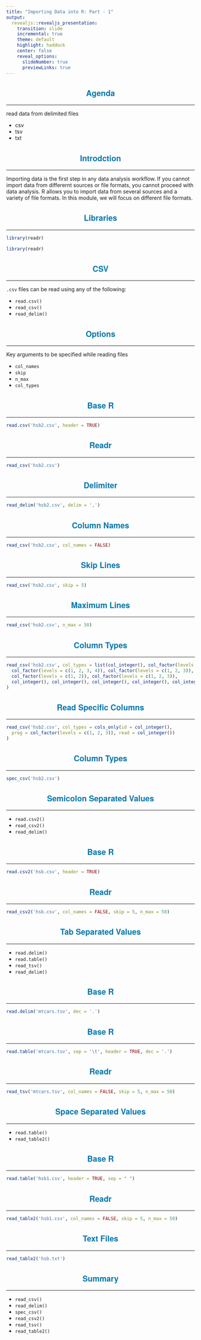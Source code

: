 ```yaml
---
title: "Importing Data into R: Part - 1"
output: 
  revealjs::revealjs_presentation:
    transition: slide
    incremental: true
    theme: default
    highlight: haddock
    center: false
    reveal_options:
      slideNumber: true
      previewLinks: true
---
```


<!-- To do: -->
<!--   - add intro image -->
<!--   - improve agenda -->
<!--   - outline functions and options in a table -->

## Agenda

<style type="text/css">
  .reveal p {
    text-align: left;
    font-size: 20px;
  }
  .reveal body:after {
    content: url(handshake.png);
    position: fixed;
    bottom: 3.5em;
    left: 3.5em;
    box-shadow: 5px 5px 10px #000; 
  }
  .reveal hr {
    border-color: #0077aa;
  }
  .reveal h1, h2, h3, h4, h5, h6 {
    text-transform: capitalize;
    text-align: center;
    color: #0077aa;
    font-family: 'Helvetica Neue';
  }
  .reveal ul {
    display: block;
  }
  .reveal ul li {
    color: #3c3c3c; 
    /* set color of list item text */
    list-style: none; 
  }

  .reveal ul li::before {
      color: #006b6e;  
      /* color of bullet or square */
      content: "\2022"; 
      /* Unicode of character to precede the list item */
      font-size: 1em; 
      /* em or %*/ 
      padding-right: 1.1225em; 
      /* use em*/
      position: relative;
      top: 0em; 
      /* use em or % */
  }
  .reveal ul {
    line-height:150%
  }
  .reveal .fragment {
    font-size: 20px;
  }
  .reveal ol {
    display: block;
  }
</style>


<hr>

read data from delimited files

  - csv
  - tsv
  - txt

## Introdction

<hr>

Importing data is the first step in any data analysis workflow. If you cannot import data from differernt sources or file formats, you cannot proceed with data analysis. R allows you to import data from several sources and a variety of file formats. In this module, we will focus on different file formats.

## Libraries

<hr>

```r
library(readr)
```

```r
library(readr)
```


## CSV 

<hr>

`.csv` files can be read using any of the following:

- `read.csv()`
- `read_csv()`
- `read_delim()`

## Options

<hr>

Key arguments to be specified while reading files

- `col_names`
- `skip`
- `n_max`
- `col_types`

## Base R

<hr>

```r
read.csv('hsb2.csv', header = TRUE)
```

## readr

<hr>

```r
read_csv('hsb2.csv')
```

## Delimiter 

<hr>

```r
read_delim('hsb2.csv', delim = ',')
```

## Column Names 

<hr>

```r
read_csv('hsb2.csv', col_names = FALSE)
```

## Skip Lines 

<hr>

```r
read_csv('hsb2.csv', skip = 5)
```

## Maximum Lines 

<hr>

```r
read_csv('hsb2.csv', n_max = 50)
```


## Column Types 

<hr>

```r
read_csv('hsb2.csv', col_types = list(col_integer(), col_factor(levels = c(0, 1)), 
  col_factor(levels = c(1, 2, 3, 4)), col_factor(levels = c(1, 2, 3)), 
  col_factor(levels = c(1, 2)), col_factor(levels = c(1, 2, 3)),
  col_integer(), col_integer(), col_integer(), col_integer(), col_integer())            
)
```

## Read Specific Columns 

<hr>

```r
read_csv('hsb2.csv', col_types = cols_only(id = col_integer(),
  prog = col_factor(levels = c(1, 2, 3)), read = col_integer())
)
```

## Column Types

<hr>

```r
spec_csv('hsb2.csv')
```

## Semicolon Separated Values

<hr>

- `read.csv2()`
- `read_csv2()`
- `read_delim()`

## Base R

<hr>

```r
read.csv2('hsb.csv', header = TRUE)
```

## readr

<hr>

```r
read_csv2('hsb.csv', col_names = FALSE, skip = 5, n_max = 50)
```

## Tab Separated Values

<hr>

- `read.delim()`
- `read.table()`
- `read_tsv()`
- `read_delim()`

## Base R

<hr>

```r
read.delim('mtcars.tsv', dec = '.')  
```

## Base R

<hr>

```r
read.table('mtcars.tsv', sep = '\t', header = TRUE, dec = '.')
```

## readr

<hr>

```r
read_tsv('mtcars.tsv', col_names = FALSE, skip = 5, n_max = 50)
```

## Space Separated Values

<hr>

- `read.table()`
- `read_table2()`

## Base R

<hr>

```r
read.table('hsb1.csv', header = TRUE, sep = " ")
```

## readr

<hr>

```r
read_table2('hsb1.csv', col_names = FALSE, skip = 5, n_max = 50)
```

## Text Files

<hr>

```r
read_table2('hsb.txt') 
```


## Summary

<hr>

- `read_csv()`
- `read_delim()`
- `spec_csv()`
- `read_csv2()`
- `read_tsv()`
- `read_table2()`

## {data-background="thankyou.png"}